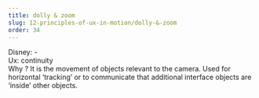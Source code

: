 ```yaml
---
title: dolly & zoom
slug: 12-principles-of-ux-in-motion/dolly-&-zoom
order: 34
---
```


<SlideTemplate title="Principle 12: Dolly & Zoom">

Disney: -  
Ux: continuity  
Why ? It is the movement of objects relevant to the camera. Used for horizontal ‘tracking’ or to communicate that additional interface objects are ‘inside’ other objects.  

</SlideTemplate>